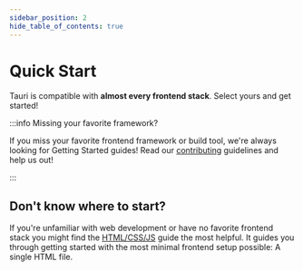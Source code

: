 ```yaml
---
sidebar_position: 2
hide_table_of_contents: true
---
```



# Quick Start

Tauri is compatible with **almost every frontend stack**. Select yours and get started!

:::info Missing your favorite framework?

If you miss your favorite frontend framework or build tool, we're always looking for Getting Started guides! Read our [contributing] guidelines and help us out!

:::

<DocCardList items={useCurrentSidebarCategory().items} />

## Don't know where to start?

If you're unfamiliar with web development or have no favorite frontend stack you might find the [HTML/CSS/JS] guide the most helpful. It guides you through getting started with the most minimal frontend setup possible: A single HTML file.

[html/css/js]: ./html-css-js.mdx
[contributing]: https://github.com/tauri-apps/tauri/blob/dev/.github/CONTRIBUTING.md
